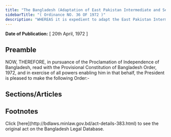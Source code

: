 ```yaml
---
title: "The Bangladesh (Adaptation of East Pakistan Intermediate and Secondary Education Ordinance) Order, 1972 (President's Order)"
sidebarTitle: "( Ordinance NO. 36 OF 1972 )"
description: "WHEREAS it is expedient to adapt the East Pakistan Intermediate and Secondary Education Ordinance, 1961 (E. P. Ord. XXXIII of 1961), in Bangladesh;"
---
```


**Date of Publication:** [ 20th April, 1972 ]

## Preamble

NOW, THEREFORE, in pursuance of the Proclamation of Independence of Bangladesh, read with the Provisional Constitution of Bangladesh Order, 1972, and in exercise of all powers enabling him in that behalf, the President is pleased to make the following Order:-

## Sections/Articles

## Footnotes

<Note>
  Click [here](http://bdlaws.minlaw.gov.bd/act-details-383.html) to see the original act on the Bangladesh Legal Database.
</Note>
